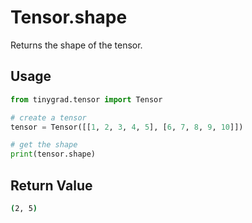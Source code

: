 # Tensor.shape

Returns the shape of the tensor.

## Usage

```python copy
from tinygrad.tensor import Tensor

# create a tensor
tensor = Tensor([[1, 2, 3, 4, 5], [6, 7, 8, 9, 10]])

# get the shape
print(tensor.shape)
```

## Return Value

```bash
(2, 5)
```